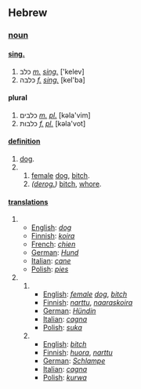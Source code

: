 ==Hebrew==

===[[noun]]===

====[[singular|sing.]]====
# כלב ''[[masculine|m.]]'' ''[[singular|sing.]]'' ['kelev]
# כלבה ''[[feminine|f.]]'' ''[[singular|sing.]]'' [kel'ba]
====plural====
# כלבים ''[[masculine|m.]] [[plural|pl.]]'' [kəla'vim]
# כלבות ''[[feminine|f.]] [[plural|pl.]]'' [kəla'vot]
 
====[[definition]]====
# [[dog]].
# 
## [[female]] [[dog]], [[bitch]].
## ''([[derogatory|derog.]])'' [[bitch]], [[whore]].

====[[translation|translations]]====
# 
#*[[English]]: ''[[dog]]''
#*[[Finnish]]: ''[[koira]]''
#*[[French]]: ''[[chien]]''
#*[[German]]: ''[[Hund]]''
#*[[Italian]]: ''[[cane]]''
#*[[Polish]]: ''[[pies]]''
# 
##
##*[[English]]: ''[[female]] [[dog]]'', ''[[bitch]]''
##*[[Finnish]]: ''[[narttu]]'', ''[[naaraskoira]]''
##*[[German]]: ''[[Hund|Hündin]]''
##*[[Italian]]: ''[[cagna]]''
##*[[Polish]]: ''[[suka]]''
##
##*[[English]]: ''[[bitch]]''
##*[[Finnish]]: ''[[huora]]'', ''[[narttu]]''
##*[[German]]: ''[[Schlampe]]''
##*[[Italian]]: ''[[cagna]]''
##*[[Polish]]: ''[[kurwa]]''